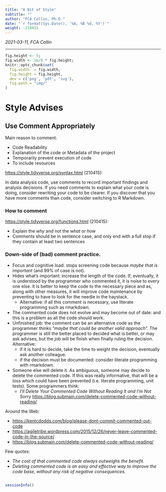 ```yaml
---
title: "A Bit of Style"
subtitle: ""
author: "FCA Collin, Ph.D."
date: "`r format(Sys.Date(), '%A, %B %d, %Y')`"
weight: -210415
---
```


_2021-03-11, FCA Collin_

---

<!--more-->
```r
fig.height <- 5;
fig.width <- 16/9 * fig.height;
knitr::opts_chunk$set(
  fig.width  = fig.width,
  fig.height = fig.height,
  dev = c('png', 'pdf', 'svg'),
  fig.path = "img/"
)
```


# Style Advises

## Use Comment Appropriately


Main reason to comment:

- Code Readability
- Explanation of the code or Metadata of the project
- Temporarily prevent execution of code
- To include resources

<https://style.tidyverse.org/syntax.html> (210415):

In data analysis code, use comments to record important findings and analysis
decisions. If you need comments to explain what your code is doing,
consider rewriting your code to be clearer. If you discover that you have
more comments than code, consider switching to R Markdown.

### How to comment

<https://style.tidyverse.org/functions.html> (210415):

- Explain the _why_ and not the _what_ or _how_
- Comments should be in sentence case, and only end with a full stop if they
  contain at least two sentences

### Down-side of (bad) comment practice.

- Focus and cognitive load: stops screening code because
  _maybe that is important_ (and 99% of case is not).
- Hides what's important: increase the length of the code. If, eventually,
  it is understood by the programmer who commented it, it is noise to
  every one else. It is better to
  keep the code to the necessary piece and as, along with other measures,
  it will improve code maintenance by preventing to have to look
  for the needle in the haystack.
    + Alternative: if all this comment is necessary, use literate
      programming such as rmarkdown.
- The commented code does not evolve and may become out of date: and this
  is a problem as all the code should work.
- Unfinished job: the comment can be an alternative code as the programmer
  thinks "_maybe that could be another valid approach_". The programmer
  is still the better placed to decided what is better, or may ask advises,
  but the job will be finish when finally ruling the decision. Alternative:
    + if it is hard to decide, take the time to weight the decision,
      eventually ask another colleague.
    + if the decision must be documented: consider literate programming with
      rmarkdown.
- Someone else will delete it. As ambiguous, someone may decide to delete the
  commented code. If this was really informative, that will be a loss which
  could have been prevented (i.e. literate programming, unit tests). Some
  programmers think:
     + _I’ll Delete Your Commented Code Without Reading It and I’m Not Sorry_
       <https://blog.submain.com/delete-commented-code-without-reading/>

Around the Web:

- <https://kentcdodds.com/blog/please-dont-commit-commented-out-code>
- <https://agiletribe.wordpress.com/2015/12/26/never-leave-commented-code-in-the-source/>
- <https://blog.submain.com/delete-commented-code-without-reading/>

Few quotes:

- _The cost of that commented code always outweighs the benefit._
- _Deleting commented code is an easy and effective way to improve the code
  base, without any risk of negative consequences._

##

```r
sessionInfo()
```

[modeline]: # ( vim: set foldlevel=0 spell spelllang=en_gb: ) 

